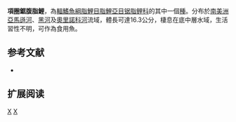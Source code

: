 {{Speciesbox 
| genus = Myleus
| species = torquatus
| status = NE
| status_system = IUCN3.1
| authority =  [[Kner|Kner]], 1858
| synonyms = *''Myletes torquatus''<br /><small>Kner, 1858</small>
*''Myloplus torquatus''<br /><small>Kner, 1858</small>
}}
'''項圈鋸腹脂鯉'''，為[[輻鰭魚綱|輻鰭魚綱]][[脂鯉目|脂鯉目]][[脂鯉亞目|脂鯉亞目]][[锯脂鲤科|锯脂鲤科]]的其中一個[[種|種]]。分布於[[南美洲|南美洲]][[亞馬遜河|亞馬遜河]]、[[黑河|黑河]]及[[奧里諾科河|奧里諾科河]]流域，體長可達16.3公分，棲息在底中層水域，生活習性不明，可作為食用魚。

==参考文献==
{{refbegin}}
*{{FishBase_species|genus=Myleus|species=torquatus|year=2014|month=1}}
{{refend}}

== 扩展阅读 ==
{{refbegin}}
{{wikispecies-inline|Myleus torquatus|項圈鋸腹脂鯉}}
{{refend}}
{{Taxonbar|from=Q6416948}}

[[Category:食用魚|X]]
[[Category:鋸腹脂鯉屬|X]]